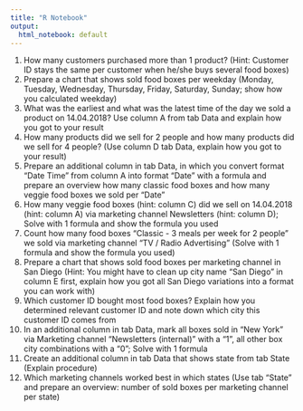 ```yaml
---
title: "R Notebook"
output:
  html_notebook: default
---
```


1. How many customers purchased more than 1 product? (Hint: Customer ID stays the same per customer when he/she buys several food boxes)
2. Prepare a chart that shows sold food boxes per weekday (Monday, Tuesday, Wednesday, Thursday, Friday, Saturday, Sunday; show how you calculated weekday)
3. What was the earliest and what was the latest time of the day we sold a product on 14.04.2018? Use column A from tab Data and explain how you got to your result
4. How many products did we sell for 2 people and how many products did we sell for 4 people? (Use column D tab Data, explain how you got to your result)
5. Prepare an additional column in tab Data, in which you convert format "Date Time" from column A into format "Date" with a formula and prepare an overview how many classic food boxes and how many veggie food boxes we sold per "Date"
6. How many veggie food boxes (hint: column C) did we sell on 14.04.2018 (hint: column A) via marketing channel Newsletters (hint: column D); Solve with 1 formula and show the formula you used
7. Count how many food boxes "Classic - 3 meals per week for 2 people" we sold via marketing channel "TV / Radio Advertising" (Solve with 1 formula and show the formula you used)
8. Prepare a chart that shows sold food boxes per marketing channel in San Diego (Hint: You might have to clean up city name "San Diego" in column E first, explain how you got all San Diego variations into a format you can work with)
9. Which customer ID bought most food boxes? Explain how you determined relevant customer ID and note down which city this customer ID comes from
10. In an additional column in tab Data, mark all boxes sold in "New York" via Marketing channel "Newsletters (internal)" with a "1", all other box city combinations with a "0"; Solve with 1 formula
11. Create an additional column in tab Data that shows state from tab State (Explain procedure)
12. Which marketing channels worked best in which states (Use tab "State" and prepare an overview: number of sold boxes per marketing channel per state)

```r

```

